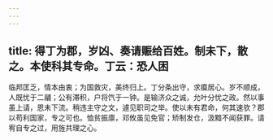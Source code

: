 ```yaml
---
---
---
```

title: 得丁为郡，岁凶、奏请赈给百姓。制未下，散之。本使科其专命。丁云：恐人困
---



临邦匡乏，情本由衷；为国救灾，美终归上。丁分条出守，求瘼居心。岁不顺成，人既忧于二鬴；公有滞积，户将饩于一钟。是输济众之诚，允叶分忧之政。然以事虽上请，恩未下流。稍违主守之文，遽见职司之举。使以未有君命，何其速欤？郡以苟利国家，专之可也。恤贫振廪，邓攸虽见免官；矫制发仓，汲黯不闻获罪。请宥自专之过，用旌共理之心。